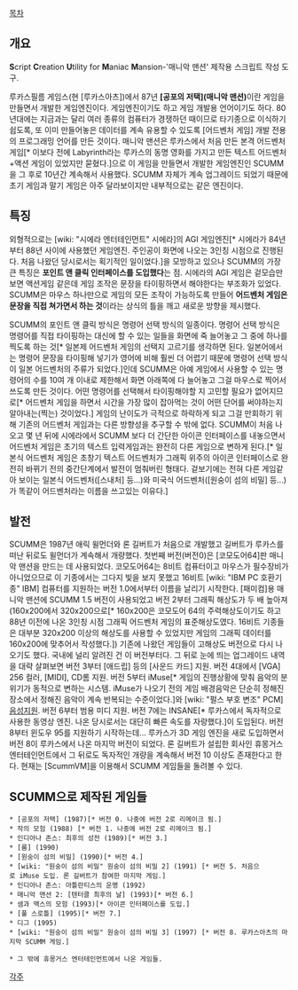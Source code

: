 [[목차]]

== 개요 ==
'''S'''cript '''C'''reation '''U'''tility for '''M'''aniac '''M'''ansion-'매니악 맨션' 제작용 스크립트 작성 도구.

루카스필름 게임스(현 [루카스아츠])에서 87년 '''[공포의 저택](매니악 맨션)'''이란 게임을 만들면서 개발한 게임엔진이다. 게임엔진이기도 하고 게임 개발용 언어이기도 하다. 80년대에는 지금과는 달리 여러 종류의 컴퓨터가 경쟁하던 때이므로 타기종으로 이식하기 쉽도록, 또 이미 만들어놓은 데이터를 계속 유용할 수 있도록 [어드벤처 게임] 개발 전용의 프로그래밍 언어를 만든 것이다.
매니악 맨션은 루카스에서 처음 만든 본격 어드벤처 게임[* 이보다 전에 Labyrinth라는 루카스의 동명 영화를 가지고 만든 텍스트 어드벤처+액션 게임이 있었지만 묻혔다.]으로 이 게임을 만들면서 개발한 게임엔진인 SCUMM을 그 후로 10년간 계속해서 사용했다. SCUMM 자체가 계속 업그레이드 되었기 때문에 초기 게임과 말기 게임은 아주 달라보이지만 내부적으로는 같은 엔진이다.

== 특징 ==
외형적으로는 [wiki: "시에라 엔터테인먼트" 시에라]의 AGI 게임엔진[* 시에라가 84년부터 88년 사이에 사용했던 게임엔진. 주인공이 화면에 나오는 3인칭 시점으로 진행된다. 처음 나왔던 당시로서는 획기적인 일이었다.]을 모방하고 있으나 SCUMM의 가장 큰 특징은 '''포인트 앤 클릭 인터페이스를 도입했다'''는 점. 시에라의 AGI 게임은 겉모습만 보면 액션게임 같은데 게임 조작은 문장을 타이핑하면서 해야한다는 부조화가 있었다. SCUMM은 마우스 하나만으로 게임의 모든 조작이 가능하도록 만들어 '''어드벤처 게임은 문장을 직접 쳐가면서 하는 것'''이라는 상식의 틀을 깨고 새로운 방향을 제시했다.

SCUMM의 포인트 앤 클릭 방식은 명령어 선택 방식의 일종이다. 명령어 선택 방식은 명령어를 직접 타이핑하는 대신에 할 수 있는 일들을 화면에 죽 늘어놓고 그 중에 하나를 찍도록 하는 것[* 일본제 어드벤처 게임의 선택지 고르기를 생각하면 된다. 일본어에서는 명령어 문장을 타이핑해 넣기가 영어에 비해 훨씬 더 어렵기 때문에 명령어 선택 방식이 일본 어드벤처의 주류가 되었다.]인데 SCUMM은 아예 게임에서 사용할 수 있는 명령어의 수를 10여 개 이내로 제한해서 화면 아래쪽에 다 늘어놓고 그걸 마우스로 찍어서 쓰도록 만든 것이다. 어떤 명령어를 선택해서 타이핑해야할 지 고민할 필요가 없어지므로[* 어드벤처 게임을 하면서 시간을 가장 많이 잡아먹는 것이 어떤 단어를 써야하는지 알아내는(찍는) 것이었다.] 게임의 난이도가 극적으로 하락하게 되고 그걸 만회하기 위해 기존의 어드벤처 게임과는 다른 방향성을 추구할 수 밖에 없다. SCUMM이 처음 나오고 몇 년 뒤에 시에라에서 SCUMM 보다 더 간단한 아이콘 인터페이스를 내놓으면서 어드벤처 게임은 초기의 텍스트 입력게임과는 완전히 다른 게임으로 변하게 된다.[* 일본식 어드벤처 게임은 초창기 텍스트 어드벤처가 그래픽 위주의 아이콘 인터페이스로 완전히 바뀌기 전의 중간단계에서 발전이 멈춰버린 형태다. 겉보기에는 전혀 다른 게임같아 보이는 일본식 어드벤처([스내처] 등...)와 미국식 어드벤처([원숭이 섬의 비밀] 등...)가 똑같이 어드벤처라는 이름을 쓰고있는 이유다.]

== 발전 ==
SCUMM은 1987년 애릭 윌먼더와 론 길버트가 처음으로 개발했고 길버트가 루카스를 떠난 뒤로도 윌먼더가 계속해서 개량했다.
첫번째 버전(버전0)은 [코모도어64]판 매니악 맨션을 만드는 데 사용되었다. 코모도어64는 8비트 컴퓨터이고 마우스가 필수장비가 아니었으므로 이 기종에서는 그다지 빛을 보지 못했고 16비트 [wiki: "IBM PC 호환기종" IBM] 컴퓨터를 지원하는 버전 1.0에서부터 이름을 날리기 시작한다. [패미컴]용 매니악 맨션에 SCUMM 1.5 버전이 사용되었고 버전 2부터 그래픽 해상도가 두 배 높아져(160x200에서 320x200으로[* 160x200은 코모도어 64의 주력해상도이기도 하고 88년 이전에 나온 3인칭 시점 그래픽 어드벤처 게임의 표준해상도였다. 16비트 기종들은 대부분 320x200 이상의 해상도를 사용할 수 있었지만 게임의 그래픽 데이터를 160x200에 맞추어서 작성했다.]) 기존에 나왔던 게임들이 고해상도 버전으로 다시 나오기도 했다. 국내에 널리 알려진 건 이 버전부터다.
그 뒤로 눈에 띄는 업그레이드 내역을 대략 살펴보면 버전 3부터 [애드립] 등의 [사운드 카드] 지원. 버전 4대에서 [VGA] 256 컬러, [MIDI], CD롬 지원. 버전 5부터 iMuse[* 게임의 진행상황에 맞춰 음악의 분위기가 동적으로 변하는 시스템. iMuse가 나오기 전의 게임 배경음악은 단순히 정해진 장소에서 정해진 음악이 계속 반복되는 수준이었다.]와 [wiki: "펄스 부호 변조" PCM] [[음성지원]]. 버전 6부터 범용 미디 지원. 버전 7에는 INSANE[* 루카스에서 독자적으로 사용한 동영상 엔진. 나온 당시로서는 대단히 빠른 속도를 자랑했다.]이 도입된다. 버전 8부터 윈도우 95를 지원하기 시작하는데... 루카스가 3D 게임 엔진을 새로 도입하면서 버전 8이 루카스에서 나온 마지막 버전이 되었다. 론 길버트가 설립한 회사인 휴몽거스 엔터테인먼트에서 그 뒤로도 독자적인 개량을 계속해서 버전 10 이상도 존재한다고 한다.
현재는 [ScummVM]을 이용해서 SCUMM 게임들을 돌려볼 수 있다.

== SCUMM으로 제작된 게임들 ==
 * [공포의 저택] (1987)[* 버전 0. 나중에 버전 2로 리메이크 됨.]
 * 작의 모험 (1988) [* 버전 1. 나중에 버전 2로 리메이크 됨.]
 * 인디아나 존스: 최후의 성전 (1989)[* 버전 3.]
 * [룸] (1990)
 * [원숭이 섬의 비밀] (1990)[* 버전 4.]
 * [wiki: "원숭이 섬의 비밀" 원숭이 섬의 비밀 2] (1991) [* 버전 5. 처음으로 iMuse 도입. 론 길버트가 참여한 마지막 게임.]
 * 인디아나 존스: 아틀란티스의 운명 (1992)
 * 매니악 맨션 2: [텐터클 최후의 날] (1993)[* 버전 6.]
 * 샘과 맥스의 모험 (1993)[* 아이콘 인터페이스를 도입.]
 * [풀 스로틀] (1995)[* 버전 7.]
 * 디그 (1995)
 * [wiki: "원숭이 섬의 비밀" 원숭이 섬의 비밀 3] (1997) [* 버전 8. 루카스아츠의 마지막 SCUMM 게임.]

 * 그 밖에 휴몽거스 엔터테인먼트에서 나온 게임들. 

[[각주]]
